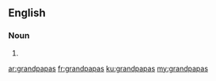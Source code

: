 ==English==

===Noun===
{{head|en|plural}}

# {{plural of|grandpapa|lang=en}}

[[ar:grandpapas]]
[[fr:grandpapas]]
[[ku:grandpapas]]
[[my:grandpapas]]